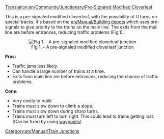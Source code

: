 [[Translation:en/Community/Junctionary/Pre-Signaled Modified Cloverleaf]]
{{en/Community/Junctionary/Navigation}}

This is a pre-signaled modified cloverleaf, with the possibility of U turns on special tracks. It's based on the [[en/Manual/Building depots]] which uses pre-signals to give priority to the trains on the main line. The exits from the mail line are before entrances, reducing traffic problems (Fig.1).

<center>[[File:en/Community/Junctionary/Presig mod cloverleaf.png|thumb|center|Fig 1. - A pre-signaled modified cloverleaf junction]]</center>


'''Pros:'''
*Traffic jams less likely.
*Can handle a large number of trains at a time.
*Exits from main line are before entrances, reducing the chance of traffic problems.


'''Cons:'''

*Very costly to build.
*Trains must slow down to climb a slope.
*Trains must slow down during sharp turns.
*Trains must turn left to turn right. This could lead to trains getting lost. (Can be fixed by using [[en/Manual/Waypoints|waypoints]]).


[[Category:en/Manual/Train Junctions]]
